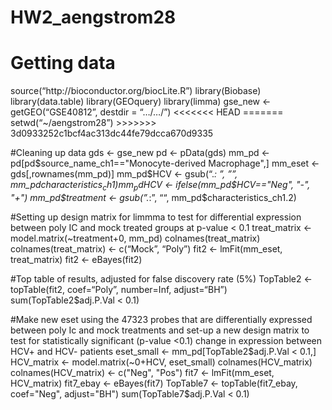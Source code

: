 HW2_aengstrom28
===============
# Getting data
source("http://bioconductor.org/biocLite.R")
library(Biobase)
library(data.table)
library(GEOquery)
library(limma)
gse_new <- getGEO("GSE40812", destdir = ".../.../")
<<<<<<< HEAD
=======
setwd("~/aengstrom28")
>>>>>>> 3d0933252c1bcf4ac313dc44fe79dcca670d9335

#Cleaning up data
gds <- gse_new
pd <- pData(gds)
mm_pd <- pd[pd$source_name_ch1=="Monocyte-derived Macrophage",]
mm_eset <- gds[,rownames(mm_pd)]
mm_pd$HCV <- gsub(".*: ", "", mm_pd$characteristics_ch1)
mm_pd$HCV <- ifelse(mm_pd$HCV=="Neg", "-", "+")
mm_pd$treatment <- gsub(".*: ", "", mm_pd$characteristics_ch1.2)

#Setting up design matrix for limmma to test for differential expression between poly IC and mock treated groups at p-value < 0.1
treat_matrix <- model.matrix(~treatment+0, mm_pd)
colnames(treat_matrix)
colnames(treat_matrix) <- c("Mock", "Poly")
fit2 <- lmFit(mm_eset, treat_matrix)
fit2 <- eBayes(fit2)

#Top table of results, adjusted for false discovery rate (5%)
TopTable2 <- topTable(fit2, coef="Poly", number=Inf, adjust="BH")
sum(TopTable2$adj.P.Val < 0.1)

#Make new eset using the 47323 probes that are differentially expressed between poly Ic and mock treatments and set-up a new design matrix to test for statistically significant (p-value <0.1) change in expression between HCV+ and HCV- patients
eset_small <- mm_pd[TopTable2$adj.P.Val < 0.1,]
HCV_matrix <- model.matrix(~0+HCV, eset_small)
colnames(HCV_matrix)
colnames(HCV_matrix) <- c("Neg", "Pos")
fit7 <- lmFit(mm_eset, HCV_matrix)
fit7_ebay <- eBayes(fit7)
TopTable7 <- topTable(fit7_ebay, coef="Neg", adjust="BH")
sum(TopTable7$adj.P.Val < 0.1)

